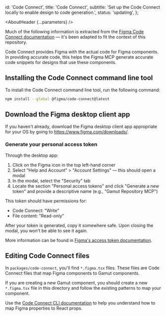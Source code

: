 

  id: 'Code Connect',
  title: 'Code Connect',
  subtitle:
    'Set up the Code Connect locally to enable design to code generation.',
  status: 'updating',
};

<Meta title="Meta/MCP/Code Connect" />

<AboutHeader {...parameters} />

<Callout text="Code connect files, `*.figma.tsx` files are already created for Gamut components, you should NOT need the CLI to help generate these files." />

Much of the following information is extracted from the [Figma Code Connect documentation](https://www.figma.com/code-connect-docs/) — it's been adapted to fit the context of this repository.

Code Connect provides Figma with the actual code for Figma components. In providing accurate code, this helps the Figma MCP generate accurate code snippets for designs that use these components.

<Callout text="Any changes to Code Connect files should be requested through the Gamut team and NOT done on an individual or a separate team." />

## Installing the Code Connect command line tool

To install the Code Connect command line tool, run the following command:

```bash
npm install --global @figma/code-connect@latest
```

## Download the Figma desktop client app

If you haven't already, download the Figma desktop client app appropriate for your OS by going to https://www.figma.com/downloads/.

### Generate your personal access token

Through the desktop app:

1. Click on the Figma icon in the top left-hand corner
2. Select "Help and Account" > "Account Settings" — this should open a modal
3. In the modal, select the "Security" tab
4. Locate the section "Personal access tokens" and click "Generate a new token" and provide a descriptive name (e.g., "Gamut Repository MCP")

This token should have permissions for:

- Code Connect: "Write"
- File content: "Read-only"

After your token is generated, copy it somewhere safe. Upon closing the modal, you won't be able to see it again.

More information can be found in [Figma's access token documentation](https://help.figma.com/hc/en-us/articles/8085703771159-Manage-personal-access-tokens).

## Editing Code Connect files

In `packages/code-connect`, you'll find `*.figma.tsx` files. These files are Code Connect files that map Figma components to Gamut components.

If you are creating a new Gamut component, you should create a new `*.figma.tsx` file in this directory and follow the existing patterns to map your component.

Use the [Code Connect CLI documentation](https://www.figma.com/code-connect-docs/) to help you understand how to map Figma properties to React props.
